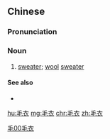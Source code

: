 ==Chinese==
{{zh-forms}}

===Pronunciation===
{{zh-pron
|m=máoyī
|c=mou4 ji1
|mn=mô͘-i
|cat=n
}}

===Noun===
{{zh-noun|mw=件}}

# [[sweater]]; [[wool]] [[sweater]]

====See also====
* {{zh-l|毛線衣}}

[[Category:zh:Clothing|毛00毛衣]]

[[hu:毛衣]]
[[mg:毛衣]]
[[chr:毛衣]]
[[zh:毛衣]]